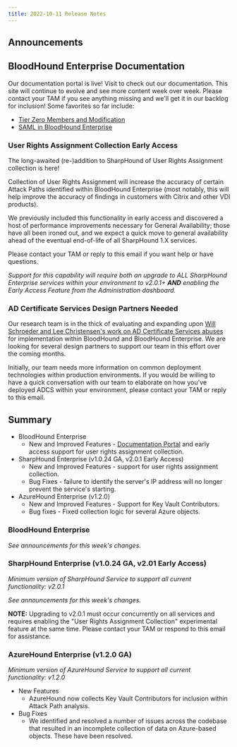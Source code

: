 ```yaml
---
title: 2022-10-11 Release Notes
---
```


## Announcements

## BloodHound Enterprise Documentation

Our documentation portal is live! Visit to check out our documentation. This site will continue to evolve and see more content week over week. Please contact your TAM if you see anything missing and we'll get it in our backlog for inclusion! Some favorites so far include:

* [Tier Zero Members and Modification](/core-concepts/tier-zero-members)
* [SAML in BloodHound Enterprise](/manage-bloodhound/auth/saml)

### User Rights Assignment Collection Early Access

The long-awaited (re-)addition to SharpHound of User Rights Assignment collection is here!

Collection of User Rights Assignment will increase the accuracy of certain Attack Paths identified within BloodHound Enterprise (most notably, this will help improve the accuracy of findings in customers with Citrix and other VDI products).

We previously included this functionality in early access and discovered a host of performance improvements necessary for General Availability; those have all been ironed out, and we expect a quick move to general availability ahead of the eventual end-of-life of all SharpHound 1.X services.

Please contact your TAM or reply to this email if you want help or have questions.

*Support for this capability will require both an upgrade to ALL SharpHound Enterprise services within your environment to v2.0.1+ **AND** enabling the Early Access Feature from the Administration dashboard.*

### AD Certificate Services Design Partners Needed

Our research team is in the thick of evaluating and expanding upon [Will Schroeder and Lee Christensen's work on AD Certificate Services abuses](https://posts.specterops.io/certified-pre-owned-d95910965cd2) for implementation within BloodHound and BloodHound Enterprise. We are looking for several design partners to support our team in this effort over the coming months.

Initially, our team needs more information on common deployment technologies within production environments. If you would be willing to have a quick conversation with our team to elaborate on how you've deployed ADCS within your environment, please contact your TAM or reply to this email.

## Summary

* BloodHound Enterprise
  * New and Improved Features - [Documentation Portal]() and early access support for user rights assignment collection.
* SharpHound Enterprise (v1.0.24 GA, v2.0.1 Early Access)
  * New and Improved Features - support for user rights assignment collection.
  * Bug Fixes - failure to identify the server's IP address will no longer prevent the service's starting.
* AzureHound Enterprise (v1.2.0)
  * New and Improved Features - Support for Key Vault Contributors.
  * Bug fixes - Fixed collection logic for several Azure objects.

### BloodHound Enterprise

*See announcements for this week's changes.*

### SharpHound Enterprise (v1.0.24 GA, v2.01 Early Access)

*Minimum version of SharpHound Service to support all current functionality: v2.0.1*

*See announcements for this week's changes.*

**NOTE:** Upgrading to v2.0.1 must occur concurrently on all services and requires enabling the "User Rights Assignment Collection" experimental feature at the same time. Please contact your TAM or respond to this email for assistance.

### AzureHound Enterprise (v1.2.0 GA)

*Minimum version of AzureHound Service to support all current functionality: v1.2.0*

* New Features
  * AzureHound now collects Key Vault Contributors for inclusion within Attack Path analysis.
* Bug Fixes
  * We identified and resolved a number of issues across the codebase that resulted in an incomplete collection of data on Azure-based objects. These have been resolved.

